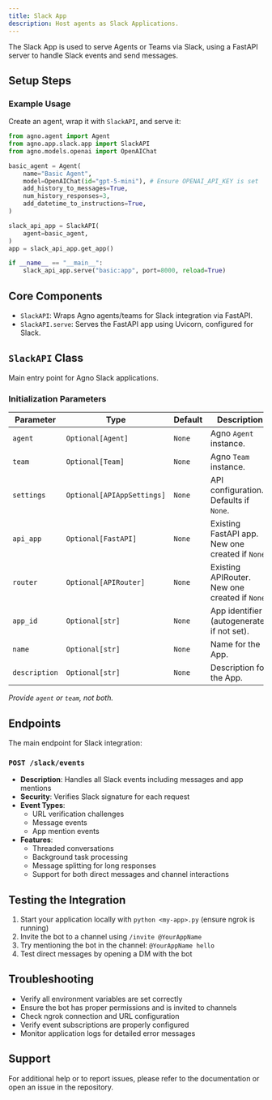 ```yaml
---
title: Slack App
description: Host agents as Slack Applications.
---
```


The Slack App is used to serve Agents or Teams via Slack, using a FastAPI server to handle Slack events and send messages.


## Setup Steps

<Snippet file="setup-slack-app.mdx" />

### Example Usage

Create an agent, wrap it with `SlackAPI`, and serve it:

```python
from agno.agent import Agent
from agno.app.slack.app import SlackAPI
from agno.models.openai import OpenAIChat

basic_agent = Agent(
    name="Basic Agent",
    model=OpenAIChat(id="gpt-5-mini"), # Ensure OPENAI_API_KEY is set
    add_history_to_messages=True,
    num_history_responses=3,
    add_datetime_to_instructions=True,
)

slack_api_app = SlackAPI(
    agent=basic_agent,
)
app = slack_api_app.get_app()

if __name__ == "__main__":
    slack_api_app.serve("basic:app", port=8000, reload=True)
```

## Core Components

- `SlackAPI`: Wraps Agno agents/teams for Slack integration via FastAPI.
- `SlackAPI.serve`: Serves the FastAPI app using Uvicorn, configured for Slack.

## `SlackAPI` Class

Main entry point for Agno Slack applications.

### Initialization Parameters

| Parameter  | Type                      | Default | Description                                           |
| ---------- | ------------------------- | ------- | ----------------------------------------------------- |
| `agent`    | `Optional[Agent]`         | `None`  | Agno `Agent` instance.                                |
| `team`     | `Optional[Team]`          | `None`  | Agno `Team` instance.                                 |
| `settings` | `Optional[APIAppSettings]`| `None`  | API configuration. Defaults if `None`.                |
| `api_app`  | `Optional[FastAPI]`       | `None`  | Existing FastAPI app. New one created if `None`.      |
| `router`   | `Optional[APIRouter]`     | `None`  | Existing APIRouter. New one created if `None`.        |
| `app_id`   | `Optional[str]`           | `None`  | App identifier (autogenerated if not set).            |
| `name`     | `Optional[str]`           | `None`  | Name for the App.                                     |
| `description` | `Optional[str]`         | `None`  | Description for the App.                              |

*Provide `agent` or `team`, not both.*

## Endpoints

The main endpoint for Slack integration:

### `POST /slack/events`
- **Description**: Handles all Slack events including messages and app mentions
- **Security**: Verifies Slack signature for each request
- **Event Types**:
  - URL verification challenges
  - Message events
  - App mention events
- **Features**:
  - Threaded conversations
  - Background task processing
  - Message splitting for long responses
  - Support for both direct messages and channel interactions

## Testing the Integration

1. Start your application locally with `python <my-app>.py` (ensure ngrok is running)
2. Invite the bot to a channel using `/invite @YourAppName`
3. Try mentioning the bot in the channel: `@YourAppName hello`
4. Test direct messages by opening a DM with the bot

## Troubleshooting

- Verify all environment variables are set correctly
- Ensure the bot has proper permissions and is invited to channels
- Check ngrok connection and URL configuration
- Verify event subscriptions are properly configured
- Monitor application logs for detailed error messages

## Support

For additional help or to report issues, please refer to the documentation or open an issue in the repository.
